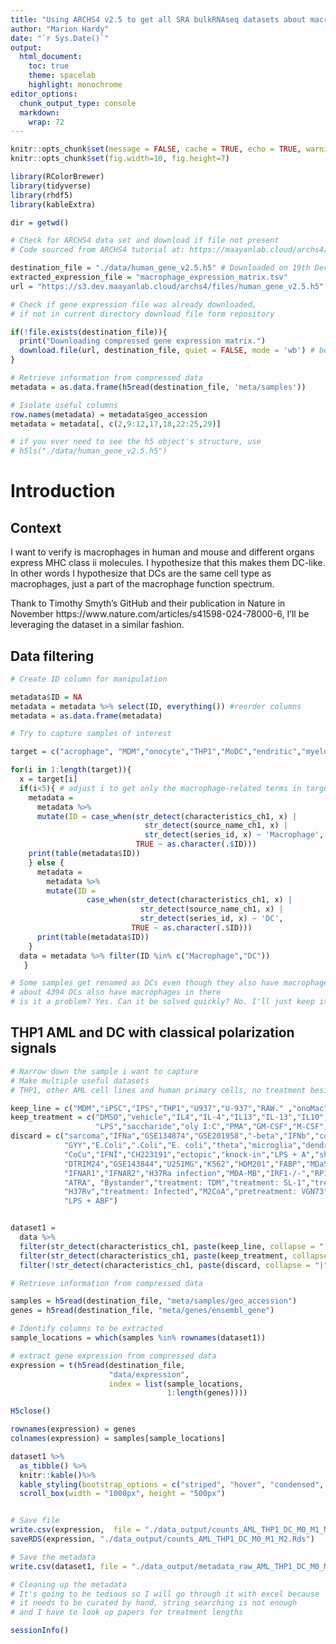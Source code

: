 ---
title: "Using ARCHS4 v2.5 to get all SRA bulkRNAseq datasets about macrophages and DCs"
author: "Marion Hardy"
date: "`r Sys.Date()`"
output: 
  html_document:
    toc: true 
    theme: spacelab 
    highlight: monochrome
editor_options: 
  chunk_output_type: console
  markdown: 
    wrap: 72
---

```{r setup, include=FALSE}
knitr::opts_chunk$set(message = FALSE, cache = TRUE, echo = TRUE, warning = F, cache.lazy = F)
knitr::opts_chunk$set(fig.width=10, fig.height=7) 

library(RColorBrewer)
library(tidyverse)
library(rhdf5)
library(kableExtra)

dir = getwd()

```

```{r}

# Check for ARCHS4 data set and download if file not present
# Code sourced from ARCHS4 tutorial at: https://maayanlab.cloud/archs4/help.html

destination_file = "./data/human_gene_v2.5.h5" # Downloaded on 19th December 2024
extracted_expression_file = "macrophage_expression_matrix.tsv"
url = "https://s3.dev.maayanlab.cloud/archs4/files/human_gene_v2.5.h5" 

# Check if gene expression file was already downloaded, 
# if not in current directory download file form repository

if(!file.exists(destination_file)){
  print("Downloading compressed gene expression matrix.")
  download.file(url, destination_file, quiet = FALSE, mode = 'wb') # be careful this is 45GB
}

# Retrieve information from compressed data
metadata = as.data.frame(h5read(destination_file, 'meta/samples'))

# Isolate useful columns
row.names(metadata) = metadata$geo_accession
metadata = metadata[, c(2,9:12,17,18,22:25,29)]

# if you ever need to see the h5 object's structure, use
# h5ls("./data/human_gene_v2.5.h5")

```

# Introduction

## Context

I want to verify is macrophages in human and mouse and different organs express MHC class ii molecules.
I hypothesize that this makes them DC-like. In other words I hypothesize that DCs are the same cell type as macrophages, just a part of the macrophage function spectrum.

Thank to Timothy Smyth's GitHub and their publication in Nature in November https://www.nature.com/articles/s41598-024-78000-6, I'll be leveraging the dataset in a similar fashion.

## Data filtering

```{r, echo=TRUE}

# Create ID column for manipulation

metadata$ID = NA
metadata = metadata %>% select(ID, everything()) #reorder columns
metadata = as.data.frame(metadata)

# Try to capture samples of interest

target = c("acrophage", "MDM","onocyte","THP1","MoDC","endritic","myeloid DC","mDC") # Case sensitive! So omitted the first letter

for(i in 1:length(target)){
  x = target[i]
  if(i<5){ # adjust i to get only the macrophage-related terms in target
    metadata = 
      metadata %>% 
      mutate(ID = case_when(str_detect(characteristics_ch1, x) | 
                              str_detect(source_name_ch1, x) |
                              str_detect(series_id, x) ~ 'Macrophage', 
                            TRUE ~ as.character(.$ID))) 
    print(table(metadata$ID))
    } else {
      metadata = 
        metadata %>% 
        mutate(ID =
                 case_when(str_detect(characteristics_ch1, x) | 
                             str_detect(source_name_ch1, x) |
                             str_detect(series_id, x) ~ 'DC', 
                           TRUE ~ as.character(.$ID)))
      print(table(metadata$ID))
    }
  data = metadata %>% filter(ID %in% c("Macrophage","DC"))
   }

# Some samples get renamed as DCs even though they also have macrophages and vice versa.
# about 4394 DCs also have macrophages in there
# is it a problem? Yes. Can it be solved quickly? No. I'll just keep it in mind

```

## THP1 AML and DC with classical polarization signals

```{r}

# Narrow down the sample i want to capture
# Make multiple useful datasets
# THP1, other AML cell lines and human primary cells, no treatment besides classical polarization

keep_line = c("MDM","iPSC","IPS","THP1","U937","U-937","RAW." ,"onoMac","endritic","DC")
keep_treatment = c("DMSO","vehicle","IL4","IL-4","IL13","IL-13","IL10","IL-10","IFN","nterferon",
                   "LPS","saccharide","oly I:C","PMA","GM-CSF","M-CSF","M1","M2","nstimulated")
discard = c("sarcoma","IFNa","GSE134874","GSE201958","-beta","IFNb","cocultured","HMW","cGAMP",
            "GYY","E.Coli",".Coli","E. coli","theta","microglia","dendrimer","Atripla","Triumeq","Zymosan","SeV",
            "CoCu","IFNÎ","CH223191","ectopic","knock-in","LPS + A","shRNA","Temsirolimus","C5a","Â",
            "DTRIM24","GSE143844","U251MG","K562","HDM201","FABP","MDa5 KD","Z-VAD","RFX1","MoDC_GMIL4",
            "IFNAR1","IFNAR2","H37Ra infection","MDA-MB","IRF1-/-","RP11-184M15.1","Liver tumor",
            "ATRA", "Bystander","treatment: TDM","treatment: SL-1","treatment: manLAM","treatment: PIM6",
            "H37Rv","treatment: Infected","M2CoA","pretreatment: VGN73","treatment: CBD","Al-CPI",
            "LPS + ABF")


dataset1 = 
  data %>% 
  filter(str_detect(characteristics_ch1, paste(keep_line, collapse = "|"))) %>% # 8135 samples
  filter(str_detect(characteristics_ch1, paste(keep_treatment, collapse = "|"))) %>%  # 1120 samples
  filter(!str_detect(characteristics_ch1, paste(discard, collapse = "|"))) # 577 samples

# Retrieve information from compressed data

samples = h5read(destination_file, "meta/samples/geo_accession")
genes = h5read(destination_file, "meta/genes/ensembl_gene")

# Identify columns to be extracted
sample_locations = which(samples %in% rownames(dataset1))

# extract gene expression from compressed data
expression = t(h5read(destination_file, 
                      "data/expression", 
                      index = list(sample_locations, 
                                   1:length(genes))))

H5close()

rownames(expression) = genes
colnames(expression) = samples[sample_locations]

dataset1 %>%
  as_tibble() %>%
  knitr::kable()%>% 
  kable_styling(bootstrap_options = c("striped", "hover", "condensed", "responsive")) %>% 
  scroll_box(width = "1000px", height = "500px")


# Save file
write.csv(expression,  file = "./data_output/counts_AML_THP1_DC_M0_M1_M2.csv")
saveRDS(expression, "./data_output/counts_AML_THP1_DC_M0_M1_M2.Rds")

# Save the metadata
write.csv(dataset1, file = "./data_output/metadata_raw_AML_THP1_DC_M0_M1_M2.csv")

```


```{r}

# Cleaning up the metadata
# It's going to be tedious so I will go through it with excel because
# it needs to be curated by hand, string searching is not enough
# and I have to look up papers for treatment lengths

```


```{r}
sessionInfo()
```



